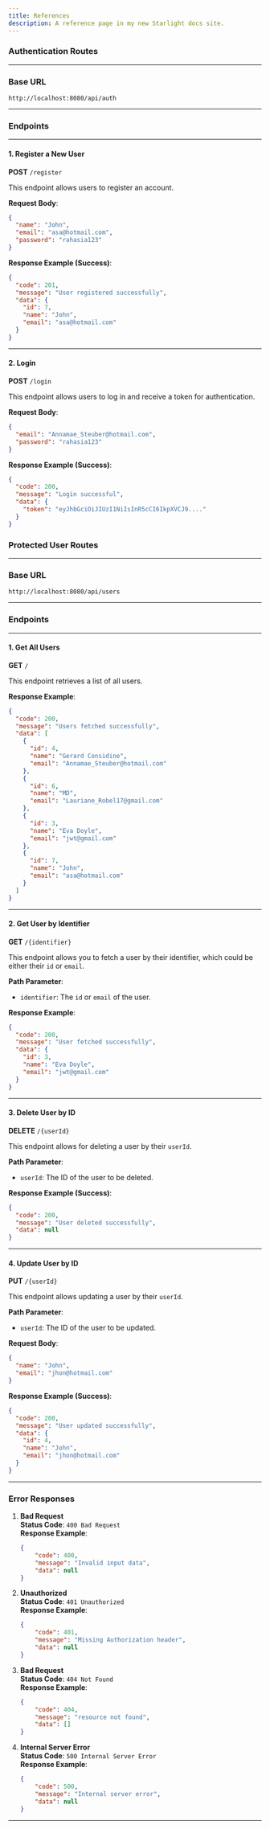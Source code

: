 ```yaml
---
title: References
description: A reference page in my new Starlight docs site.
---
```


### Authentication Routes

---

### **Base URL**

`http://localhost:8080/api/auth`

---

### **Endpoints**

---

#### 1. **Register a New User**

**POST** `/register`

This endpoint allows users to register an account.

**Request Body**:

```json
{
  "name": "John",
  "email": "asa@hotmail.com",
  "password": "rahasia123"
}
```

**Response Example (Success)**:

```json
{
  "code": 201,
  "message": "User registered successfully",
  "data": {
    "id": 7,
    "name": "John",
    "email": "asa@hotmail.com"
  }
}
```

---

#### 2. **Login**

**POST** `/login`

This endpoint allows users to log in and receive a token for authentication.

**Request Body**:

```json
{
  "email": "Annamae_Steuber@hotmail.com",
  "password": "rahasia123"
}
```

**Response Example (Success)**:

```json
{
  "code": 200,
  "message": "Login successful",
  "data": {
    "token": "eyJhbGciOiJIUzI1NiIsInR5cCI6IkpXVCJ9...."
  }
}
```

### Protected User Routes

---

### **Base URL**

`http://localhost:8080/api/users`

---

### **Endpoints**

---

#### 1. **Get All Users**

**GET** `/`

This endpoint retrieves a list of all users.

**Response Example**:

```json
{
  "code": 200,
  "message": "Users fetched successfully",
  "data": [
    {
      "id": 4,
      "name": "Gerard Considine",
      "email": "Annamae_Steuber@hotmail.com"
    },
    {
      "id": 6,
      "name": "MD",
      "email": "Lauriane_Robel17@gmail.com"
    },
    {
      "id": 3,
      "name": "Eva Doyle",
      "email": "jwt@gmail.com"
    },
    {
      "id": 7,
      "name": "John",
      "email": "asa@hotmail.com"
    }
  ]
}
```

---

#### 2. **Get User by Identifier**

**GET** `/{identifier}`

This endpoint allows you to fetch a user by their identifier, which could be either their `id` or `email`.

**Path Parameter**:

- `identifier`: The `id` or `email` of the user.

**Response Example**:

```json
{
  "code": 200,
  "message": "User fetched successfully",
  "data": {
    "id": 3,
    "name": "Eva Doyle",
    "email": "jwt@gmail.com"
  }
}

```

---

#### 3. **Delete User by ID**

**DELETE** `/{userId}`

This endpoint allows for deleting a user by their `userId`.

**Path Parameter**:

- `userId`: The ID of the user to be deleted.

**Response Example (Success)**:

```json
{
  "code": 200,
  "message": "User deleted successfully",
  "data": null
}
```

---

#### 4. **Update User by ID**

**PUT** `/{userId}`

This endpoint allows updating a user by their `userId`.

**Path Parameter**:

- `userId`: The ID of the user to be updated.

**Request Body**:

```json
{
  "name": "John",
  "email": "jhon@hotmail.com"
}
```

**Response Example (Success)**:

```json
{
  "code": 200,
  "message": "User updated successfully",
  "data": {
    "id": 4,
    "name": "John",
    "email": "jhon@hotmail.com"
  }
}
```

---

### **Error Responses**

1. **Bad Request**  
   **Status Code**: `400 Bad Request`  
   **Response Example**:
   ```json
   {
       "code": 400,
       "message": "Invalid input data",
       "data": null
   }
   ```

2. **Unauthorized**  
   **Status Code**: `401 Unauthorized`  
   **Response Example**:
   ```json
   {
       "code": 401,
       "message": "Missing Authorization header",
       "data": null
   }
   ```
3. **Bad Request**  
   **Status Code**: `404 Not Found`  
   **Response Example**:
   ```json
   {
       "code": 404,
       "message": "resource not found",
       "data": []
   }
   ```
4. **Internal Server Error**  
   **Status Code**: `500 Internal Server Error`  
   **Response Example**:
   ```json
   {
       "code": 500,
       "message": "Internal server error",
       "data": null
   }
   ```

---
